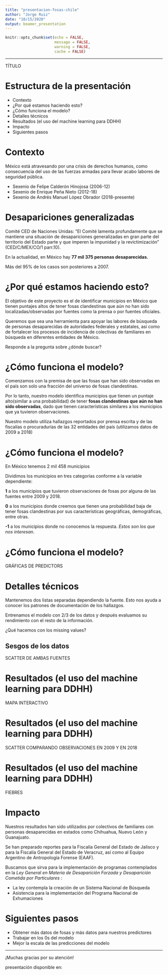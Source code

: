 ```yaml
---
title: "presentacion-fosas-chile"
author: "Jorge Ruiz"
date: "10/15/2020"
output: beamer_presentation
---
```


```r
knitr::opts_chunk$set(echo = FALSE, 
                      message = FALSE,
                      warning = FALSE,
                      cache = FALSE)
```






--- 

TÍTULO

# Estructura de la presentación

-   Contexto
-   ¿Por qué estamos haciendo esto?
-   ¿Cómo funciona el modelo?
-   Detalles técnicos
-   Resultados (el uso del machine learning para DDHH)
-   Impacto
-   Siguientes pasos

# Contexto

México está atravesando por una crisis de derechos humanos, como consecuencia del uso de las fuerzas armadas para llevar acabo labores de seguridad pública.

-   Sexenio de Felipe Calderón Hinojosa (2006-12)
-   Sexenio de Enrique Peña Nieto (2012-18)
-   Sexenio de Andrés Manuel López Obrador (2018-presente)

# Desapariciones generalizadas

Comité CED de Naciones Unidas: "El Comité lamenta profundamente que se mantiene una situación de desapariciones generalizadas en gran parte del territorio del Estado parte y que imperen la impunidad y la revictimización" (CED/C/MEX/CO/1 parr.10).

En la actualidad, en México hay **77 mil 375 personas desaparecidas.**

Más del 95% de los casos son posteriores a 2007.

# ¿Por qué estamos haciendo esto?

El objetivo de este proyecto es el de identificar municipios en México que tienen puntajes altos de tener fosas clandestinas que aún no han sido localizadas/observadas por fuentes como la prensa o por fuentes oficiales. 

Queremos que sea una herramienta para apoyar las labores de búsqueda de personas desaparecidas de autoridades federales y estatales, así como de fortalecer los procesos de incidencia de colectivas de familiares en búsqueda en diferentes entidades de México. 

Responde a la pregunta sobre ¿dónde buscar? 

# ¿Cómo funciona el modelo?

Comenzamos con la premisa de que las fosas que han sido observadas en el país son solo una fracción del universo de fosas clandestinas. 

Por lo tanto, nuestro modelo identifica municipios que tienen un puntaje alto(similar a una probabilidad) de tener **fosas clandestinas que aún no han sido observadas**, dado que tienen características similares a los municipios que ya tuvieron observaciones. 

Nuestro modelo utiliza hallazgos reportados por prensa escrita y de las fiscalías o procuradurías de las 32 entidades del país (utilizamos datos de 2009 a 2018)


# ¿Cómo funciona el modelo?

En México tenemos 2 mil 458 municipios 

Dividimos los municipios en tres categorías conforme a la variable dependiente: 

**1** a los municipios que tuvieron observaciones de fosas por alguna de las fuentes entre 2009 y 2018.

**0** a los municipios donde creemos que tienen una probabilidad baja de tener fosas clandestinas por sus características geográficas, demográficas, entre otras.  

**-1** a los municipios donde no conocemos la respuesta. _Estos son los que nos interesan_. 


# ¿Cómo funciona el modelo?
GRÁFICAS DE PREDICTORS 


# Detalles técnicos

Mantenemos dos listas separadas dependiendo la fuente. Esto nos ayuda a conocer los patrones de documentación de los hallazgos. 

Entrenamos el modelo con 2/3 de los datos y después evaluamos su rendimiento con el resto de la información. 

¿Qué hacemos con los missing values? 


## Sesgos de los datos 
SCATTER DE AMBAS FUENTES 


# Resultados (el uso del machine learning para DDHH)
MAPA INTERACTIVO 


# Resultados (el uso del machine learning para DDHH)

SCATTER COMPARANDO OBSERVACIONES EN 2009 Y EN 2018 

# Resultados (el uso del machine learning para DDHH)
FIEBRES 


# Impacto

Nuestros resultados han sido utilizados por colectivos de familiares con personas desaparecidas en estados como Chihuahua, Nuevo León y Guanajuato. 

Se han preparado reportes para la Fiscalía General del Estado de Jalisco y para la Fiscalía General del Estado de Veracruz, así como al Equipo Argentino de Antropología Forense (EAAF).

Buscamos que sirva para la implementación de programas contemplados en la _Ley General en Materia de Desaparición Forzada y Desaparición Cometida por Particulares_ :

- La ley contempla la creación de un Sistema Nacional de Búsqueda 
- Asistencia para la implementación del Programa Nacional de Exhumaciones


# Siguientes pasos 

- Obtener más datos de fosas y más datos para nuestros predictores 
- Trabajar en los 0s del modelo 
- Mejor la escala de las predicciones del modelo 


--- 

¡Muchas gracias por su atención!

presentación disponible en: 



<!-- done -->


